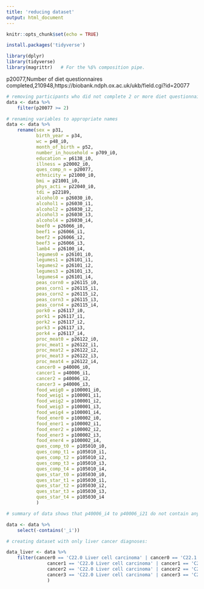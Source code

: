 ```yaml
---
title: 'reducing dataset'
output: html_document
---
```


```r
knitr::opts_chunk$set(echo = TRUE)
```

```r
install.packages('tidyverse')
```

```r
library(dplyr)
library(tidyverse)
library(magrittr)   # For the %$% composition pipe.
```

p20077,Number of diet questionnaires completed,210948,https://biobank.ndph.ox.ac.uk/ukb/field.cgi?id=20077

```r
# removing participants who did not complete 2 or more diet questionnaires
data <- data %>%
    filter(p20077 >= 2)

# renaming variables to appropriate names
data <- data %>%
    rename(sex = p31,
           birth_year = p34,
           wc = p48_i0,
           month_of_birth = p52,
           number_in_household = p709_i0,
           education = p6138_i0,
           illness = p20002_i0,
           ques_comp_n = p20077,
           ethnicity = p21000_i0,
           bmi = p21001_i0,
           phys_acti = p22040_i0,
           tdi = p22189,
           alcohol0 = p26030_i0,
           alcohol1 = p26030_i1,
           alcohol2 = p26030_i2,
           alcohol3 = p26030_i3,
           alcohol4 = p26030_i4,
           beef0 = p26066_i0,
           beef1 = p26066_i1,
           beef2 = p26066_i2,
           beef3 = p26066_i3,
           lamb4 = p26100_i4,
           legumes0 = p26101_i0,
           legumes1 = p26101_i1,
           legumes2 = p26101_i2,
           legumes3 = p26101_i3,
           legumes4 = p26101_i4,
           peas_corn0 = p26115_i0,
           peas_corn1 = p26115_i1,
           peas_corn2 = p26115_i2,
           peas_corn3 = p26115_i3,
           peas_corn4 = p26115_i4,
           pork0 = p26117_i0,
           pork1 = p26117_i1,
           pork2 = p26117_i2,
           pork3 = p26117_i3,
           pork4 = p26117_i4,
           proc_meat0 = p26122_i0,
           proc_meat1 = p26122_i1,
           proc_meat2 = p26122_i2,
           proc_meat3 = p26122_i3,
           proc_meat4 = p26122_i4,
           cancer0 = p40006_i0,
           cancer1 = p40006_i1,
           cancer2 = p40006_i2,
           cancer3 = p40006_i3,
           food_weig0 = p100001_i0,
           food_weig1 = p100001_i1,
           food_weig2 = p100001_i2,
           food_weig3 = p100001_i3,
           food_weig4 = p100001_i4,
           food_ener0 = p100002_i0,
           food_ener1 = p100002_i1,
           food_ener2 = p100002_i2,
           food_ener3 = p100002_i3,
           food_ener4 = p100002_i4,
           ques_comp_t0 = p105010_i0,
           ques_comp_t1 = p105010_i1,
           ques_comp_t2 = p105010_i2,
           ques_comp_t3 = p105010_i3,
           ques_comp_t4 = p105010_i4,
           ques_star_t0 = p105030_i0,
           ques_star_t1 = p105030_i1,
           ques_star_t2 = p105030_i2,
           ques_star_t3 = p105030_i3,
           ques_star_t4 = p105030_i4
           )

# summary of data shows that p40006_i4 to p40006_i21 do not contain any data points, i.e, no information on cancer diagnoses. Removing these and follow-up values on other variables:

data <- data %>% 
    select(-contains('_i'))

# creating dataset with only liver cancer diagnoses:

data_liver <- data %>% 
    filter(cancer0 == 'C22.0 Liver cell carcinoma' | cancer0 == 'C22.1 Intrahepatic bile duct carcinoma' |
               cancer1 == 'C22.0 Liver cell carcinoma' | cancer1 == 'C22.1 Intrahepatic bile duct carcinoma' |
               cancer2 == 'C22.0 Liver cell carcinoma' | cancer2 == 'C22.1 Intrahepatic bile duct carcinoma' |
               cancer3 == 'C22.0 Liver cell carcinoma' | cancer3 == 'C22.1 Intrahepatic bile duct carcinoma'
               )

```

